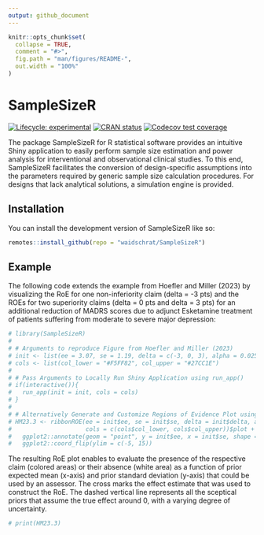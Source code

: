 ```yaml
---
output: github_document
---
```


<!-- README.md is generated from README.Rmd. Please edit that file -->

```r
knitr::opts_chunk$set(
  collapse = TRUE,
  comment = "#>",
  fig.path = "man/figures/README-",
  out.width = "100%"
)
```

# SampleSizeR

<!-- badges: start -->
[![Lifecycle: experimental](https://img.shields.io/badge/lifecycle-experimental-orange.svg)](https://lifecycle.r-lib.org/articles/stages.html#experimental)
[![CRAN status](https://www.r-pkg.org/badges/version/bayesROE)](https://CRAN.R-project.org/package=SampleSizeR)
[![Codecov test coverage](https://codecov.io/gh/waidschrat/bayesROE/branch/main/graph/badge.svg)](https://app.codecov.io/gh/waidschrat/SampleSizeR?branch=main)

<!-- badges: end -->

The package SampleSizeR for R statistical software provides an intuitive Shiny 
application to easily perform sample size estimation and power analysis for
interventional and observational clinical studies.
To this end, SampleSizeR facilitates the conversion of design-specific assumptions 
into the parameters required by generic sample size calculation procedures.
For designs that lack analytical solutions, a simulation engine is provided.


## Installation

You can install the development version of SampleSizeR like so:

``` r
remotes::install_github(repo = "waidschrat/SampleSizeR")
```

## Example

The following code extends the example from Hoefler and Miller (2023) by visualizing the RoE for one non-inferiority claim (delta = -3 pts) and the ROEs for two superiority claims (delta = 0 pts and delta = 3 pts) for an additional reduction of MADRS scores due to adjunct Esketamine treatment of patients suffering from moderate to severe major depression:

```r
# library(SampleSizeR)
# 
# # Arguments to reproduce Figure from Hoefler and Miller (2023)
# init <- list(ee = 3.07, se = 1.19, delta = c(-3, 0, 3), alpha = 0.025)
# cols <- list(col_lower = "#F5FF82", col_upper = "#27CC1E")
# 
# # Pass Arguments to Locally Run Shiny Application using run_app()
# if(interactive()){
#   run_app(init = init, cols = cols)
# }
# 
# # Alternatively Generate and Customize Regions of Evidence Plot using ribbonROE()
# HM23.3 <- ribbonROE(ee = init$ee, se = init$se, delta = init$delta, alpha = init$alpha, 
#                     cols = c(cols$col_lower, cols$col_upper))$plot + 
#   ggplot2::annotate(geom = "point", y = init$ee, x = init$se, shape = 4) +
#   ggplot2::coord_flip(ylim = c(-5, 15))


```


The resulting RoE plot enables to evaluate the presence of the respective claim (colored areas) or their absence (white area) as a function of prior expected mean (x-axis) and prior standard deviation (y-axis) that could be used by an assessor.
The cross marks the effect estimate that was used to construct the RoE. The dashed vertical line represents all the sceptical priors that assume the true effect around 0, with a varying degree of uncertainty.

```r
# print(HM23.3)
```
